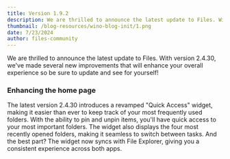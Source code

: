 ```yaml
---
title: Version 1.9.2
description: We are thrilled to announce the latest update to Files. With version 2.4.30, we've made several new improvements that will enhance your overall experience so be sure to update and see for yourself!
thumbnail: /blog-resources/wino-blog-init/1.png
date: 7/23/2024
author: files-community
---
```


We are thrilled to announce the latest update to Files. With version 2.4.30, we've made several new improvements that will enhance your overall experience so be sure to update and see for yourself!

### Enhancing the home page

The latest version 2.4.30 introduces a revamped "Quick Access" widget, making it easier than ever to keep track of your most frequently used folders. With the ability to pin and unpin items, you'll have quick access to your most important folders. The widget also displays the four most recently opened folders, making it seamless to switch between tasks. And the best part? The widget now syncs with File Explorer, giving you a consistent experience across both apps.

